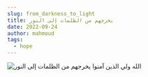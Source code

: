 ```yaml
---
slug: from_darkness_to_light
title: يخرجهم من الظلمات إلى النور
date: 2022-09-24
author: mahmoud
tags:
  - hope
---
```

![الله ولي الذين آمنوا يخرجهم من الظلمات إلى النور](/images/screenshot_20220924-001232_ayah.jpg "البقرة ٢٥٧")